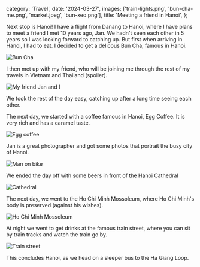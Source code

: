   category: 'Travel',
  date: '2024-03-27',
  images: ['train-lights.png', 'bun-cha-me.png', 'market.jpeg', 'bun-xeo.png'],
  title: 'Meeting a friend in Hanoi',
};

Next stop is Hanoi! I have a flight from Danang to Hanoi, where I have plans to meet a friend I met 10 years ago, Jan. We hadn't seen each other in 5 years so I was looking forward to catching up. But first when arriving in Hanoi, I had to eat. I decided to get a delicous Bun Cha, famous in Hanoi.

![Bun Cha](/friend-in-hanoi/bun-cha.png 'Bun Cha')

I then met up with my friend, who will be joining me through the rest of my travels in Vietnam and Thailand (spoiler).

![My friend Jan and I](/friend-in-hanoi/jan-and-i.png 'My friend Jan and I')

We took the rest of the day easy, catching up after a long time seeing each other.

The next day, we started with a coffee famous in Hanoi, Egg Coffee. It is very rich and has a caramel taste.

![Egg coffee](/friend-in-hanoi/egg-coffee.png 'Egg coffee')

Jan is a great photographer and got some photos that portrait the busy city of Hanoi.

![Man on bike](/friend-in-hanoi/man-on-bike.png 'Man on bike')

We ended the day off with some beers in front of the Hanoi Cathedral

![Cathedral](/friend-in-hanoi/cathedral.png 'Cathedral')

The next day, we went to the Ho Chi Minh Mossoleum, where Ho Chi Minh's body is preserved (against his wishes).

![Ho Chi Minh Mossoleum](/friend-in-hanoi/mossoleum.png 'Ho Chi Minh Mossoleum')

At night we went to get drinks at the famous train street, where you can sit by train tracks and watch the train go by.

![Train street](/friend-in-hanoi/train.png 'Train street')

This concludes Hanoi, as we head on a sleeper bus to the Ha Giang Loop.
